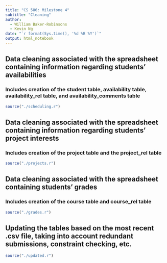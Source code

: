 ---
title: "CS 586: Milestone 4"
subtitle: "Cleaning"
author:
  - William Baker-Robinsons
  - Kevin Ng
date: "`r format(Sys.time(), '%d %B %Y')`"
output: html_notebook
---

## Data cleaning associated with the spreadsheet containing information regarding students' availabilities

### Includes creation of the student table, availability table, availability_rel table, and availability_comments table

```{r, warning = F, code = readLines("scheduling.R")}

source("./scheduling.r")

```

## Data cleaning associated with the spreadsheet containing information regarding students' project interests

### Includes creation of the project table and the project_rel table

```{r, warning = F, code = readLines("projects.R")}

source("./projects.r")

```

## Data cleaning associated with the spreadsheet containing students' grades

### Includes creation of the course table and course_rel table

```{r, warning = F, code = readLines("grades.R")}

source("./grades.r")

```

## Updating the tables based on the most recent .csv file, taking into account redundant submissions, constraint checking, etc.

```{r, warning = F, code = readLines("updated.R")}

source("./updated.r")

```